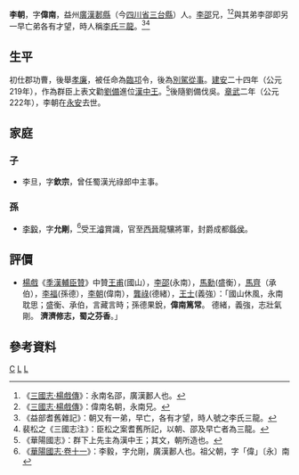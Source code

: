 '''李朝'''{{BD|？||222年||catIdx=L}}，字'''偉南'''，益州[[廣漢|廣漢]][[郪縣|郪縣]]（今[[四川省|四川省]][[三台縣|三台縣]]）人。[[李邵|李邵]]兄，<ref>《[[:s:三國志/卷45|三國志·楊戲傳]]》：永南名邵，廣漢郪人也。</ref><ref>《[[:s:三國志/卷45|三國志·楊戲傳]]》：偉南名朝，永南兄。</ref>與其弟李邵即另一早亡弟各有才望，時人稱[[李氏三龍|李氏三龍]]。<ref>《益部耆舊雜記》：朝又有一弟，早亡，各有才望，時人號之李氏三龍。</ref><ref>裴松之《三國志注》：臣松之案耆舊所記，以朝、邵及早亡者為三龍。</ref>

==生平==
初仕郡功曹，後舉[[孝廉|孝廉]]，被任命為[[臨邛|臨邛]]令，後為[[別駕|別駕]][[從事|從事]]。[[建安_(東漢)|建安]]二十四年（公元219年），作為群臣上表文勸[[劉備|劉備]]進位[[漢中王|漢中王]]。<ref>《華陽國志》：群下上先主為漢中王；其文，朝所造也。</ref>後隨劉備伐吳。[[章武|章武]]二年（公元222年），李朝在[[永安|永安]]去世。

==家庭==
===子===
*李旦，字'''欽宗'''，曾任蜀漢光祿郎中主事。
===孫===
*[[李毅_(西晉)|李毅]]，字'''允剛'''，<ref>《[[:s:華陽國志_(四庫全書本)/卷11|華陽國志·卷十一]]》：李毅，字允剛，廣漢郪人也。祖父朝，字「偉」〔永〕南</ref>受[[王濬|王濬]]賞識，官至[[西晉|西晉]]龍驤將軍，封爵成都[[縣侯|縣侯]]。
==評價==
*[[楊戲|楊戲]]《[[季漢輔臣贊|季漢輔臣贊]]》中贊[[王甫_(三国)|王甫]](國山），[[李邵|李邵]](永南），[[马勋|馬勳]](盛衡），[[馬齊_(蜀漢)|馬齊]]（承伯），[[李福_(三国)|李福]](孫德），[[李朝_(蜀漢)|李朝]](偉南），[[龔祿|龔祿]](德緒），[[王士|王士]](義強）：「國山休風，永南耽思；盛衡、承伯，言藏言時；孫德果銳，'''偉南篤常'''。 德緒，義強，志壯氣剛。 '''濟濟修志，蜀之芬香'''。」

==參考資料==
{{reflist}}
[[Category:李姓|C]]
[[Category:东汉縣令|L]]
[[Category:三台人|L]]